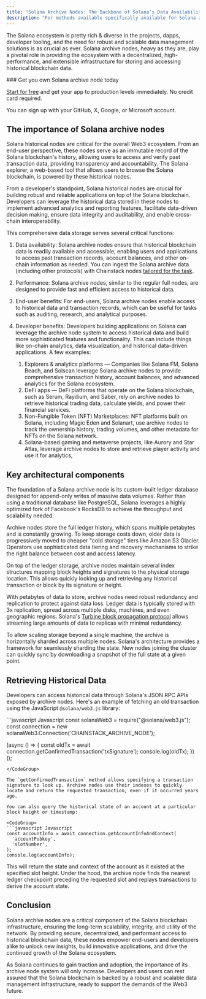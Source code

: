 ```yaml
---
title: "Solana Archive Nodes: The Backbone of Solana’s Data Availability and Developer Tooling"
description: "For methods available specifically available for Solana archive nodes, see [Solana archive methods availability](/docs/limits#solana-archive-methods-availability) ."
---
```


The Solana ecosystem is pretty rich & diverse in the projects, dapps, developer tooling, and the need for robust and scalable data management solutions is as crucial as ever. Solana archive nodes, heavy as they are, play a pivotal role in providing the ecosystem with a decentralized, high-performance, and extensible infrastructure for storing and accessing historical blockchain data.

<Check>
  ### Get you own Solana archive node today

  [Start for free](https://console.chainstack.com/) and get your app to production levels immediately. No credit card required.

  You can sign up with your GitHub, X, Google, or Microsoft account.
</Check>

## The importance of Solana archive nodes

Solana historical nodes are critical for the overall Web3 ecosystem. From an end-user perspective, these nodes serve as an immutable record of the Solana blockchain's history, allowing users to access and verify past transaction data, providing transparency and accountability. The Solana explorer, a web-based tool that allows users to browse the Solana blockchain, is powered by these historical nodes.

From a developer's standpoint, Solana historical nodes are crucial for building robust and reliable applications on top of the Solana blockchain. Developers can leverage the historical data stored in these nodes to implement advanced analytics and reporting features, facilitate data-driven decision making, ensure data integrity and auditability, and enable cross-chain interoperability.

This comprehensive data storage serves several critical functions:

1. Data availability: Solana archive nodes ensure that historical blockchain data is readily available and accessible, enabling users and applications to access past transaction records, account balances, and other on-chain information as needed. You can ingest the Solana archive data (including other protocols) with Chainstack nodes [tailored for the task](https://chainstack.com/raw-web3-data-for-your-warehouse/).

2. Performance: Solana archive nodes, similar to the regular full nodes, are designed to provide fast and efficient access to historical data.

3. End-user benefits: For end-users, Solana archive nodes enable access to historical data and transaction records, which can be useful for tasks such as auditing, research, and analytical purposes.

4. Developer benefits: Developers building applications on Solana can leverage the archive node system to access historical data and build more sophisticated features and functionality. This can include things like on-chain analytics, data visualization, and historical data-driven applications. A few examples:

   1. Explorers & analytics platforms — Companies like Solana FM, Solana Beach, and Solscan leverage Solana archive nodes to provide comprehensive transaction history, account balances, and advanced analytics for the Solana ecosystem.
   2. DeFi apps — DeFi platforms that operate on the Solana blockchain, such as Serum, Raydium, and Saber, rely on archive nodes to retrieve historical trading data, calculate yields, and power their financial services.
   3. Non-Fungible Token (NFT) Marketplaces: NFT platforms built on Solana, including Magic Eden and Solanart, use archive nodes to track the ownership history, trading volumes, and other metadata for NFTs on the Solana network.
   4. Solana-based gaming and metaverse projects, like Aurory and Star Atlas, leverage archive nodes to store and retrieve player activity and use it for analytics,

## Key architectural components

The foundation of a Solana archive node is its custom-built ledger database designed for append-only writes of massive data volumes. Rather than using a traditional database like PostgreSQL, Solana leverages a highly optimized fork of Facebook's RocksDB to achieve the throughput and scalability needed.

Archive nodes store the full ledger history, which spans multiple petabytes and is constantly growing. To keep storage costs down, older data is progressively moved to cheaper "cold storage" tiers like Amazon S3 Glacier. Operators use sophisticated data tiering and recovery mechanisms to strike the right balance between cost and access latency.

On top of the ledger storage, archive nodes maintain several index structures mapping block heights and signatures to the physical storage location. This allows quickly looking up and retrieving any historical transaction or block by its signature or height.

With petabytes of data to store, archive nodes need robust redundancy and replication to protect against data loss. Ledger data is typically stored with 3x replication, spread across multiple disks, machines, and even geographic regions. Solana's [Turbine block propagation protocol](https://docs.solanalabs.com/consensus/turbine-block-propagation) allows streaming large amounts of data to replicas with minimal redundancy.

To allow scaling storage beyond a single machine, the archive is horizontally sharded across multiple nodes. Solana's architecture provides a framework for seamlessly sharding the state. New nodes joining the cluster can quickly sync by downloading a snapshot of the full state at a given point.

## Retrieving Historical Data

Developers can access historical data through Solana's JSON RPC APIs exposed by archive nodes. Here's an example of fetching an old transaction using the JavaScript `@solana/web3.js` library:

<CodeGroup>
  ```javascript Javascript
  const solanaWeb3 = require("@solana/web3.js");
  const connection = new solanaWeb3.Connection('CHAINSTACK_ARCHIVE_NODE');

  (async () => {
    const oldTx = await connection.getConfirmedTransaction('txSignature');
    console.log(oldTx);
  })();
  ```
</CodeGroup>

The `getConfirmedTransaction` method allows specifying a transaction signature to look up. Archive nodes use their indexes to quickly locate and return the requested transaction, even if it occurred years ago.

You can also query the historical state of an account at a particular block height or timestamp:

<CodeGroup>
  ```javascript Javascript
  const accountInfo = await connection.getAccountInfoAndContext(
    'accountPubkey',
    'slotNumber',
  );
  console.log(accountInfo);
  ```
</CodeGroup>

This will return the state and context of the account as it existed at the specified slot height. Under the hood, the archive node finds the nearest ledger checkpoint preceding the requested slot and replays transactions to derive the account state.

## Conclusion

Solana archive nodes are a critical component of the Solana blockchain infrastructure, ensuring the long-term scalability, integrity, and utility of the network. By providing secure, decentralized, and performant access to historical blockchain data, these nodes empower end-users and developers alike to unlock new insights, build innovative applications, and drive the continued growth of the Solana ecosystem.

As Solana continues to gain traction and adoption, the importance of its archive node system will only increase. Developers and users can rest assured that the Solana blockchain is backed by a robust and scalable data management infrastructure, ready to support the demands of the Web3 future.
